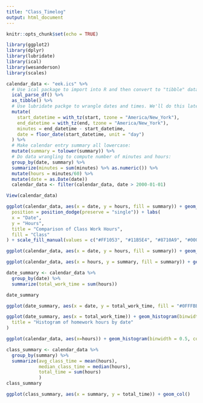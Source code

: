 ```yaml
---
title: "Class_Timelog"
output: html_document
---
```


```r
knitr::opts_chunk$set(echo = TRUE)
```


```r
library(ggplot2)
library(dplyr)
library(lubridate)
library(ical)
library(wesanderson)
library(scales)
```

```r
calendar_data <- "eek.ics" %>% 
  # Use ical package to import into R and then convert to "tibble" data frame format:
  ical_parse_df() %>% 
  as_tibble() %>% 
  # Use lubridate packge to wrangle dates and times. We'll do this later this semester:
  mutate(
    start_datetime = with_tz(start, tzone = "America/New_York"),
    end_datetime = with_tz(end, tzone = "America/New_York"),
    minutes = end_datetime - start_datetime,
    date = floor_date(start_datetime, unit = "day")
  ) %>%
  # Make calendar entry summary all lowercase:
  mutate(summary = tolower(summary)) %>% 
  # Do data wrangling to compute number of minutes and hours:
  group_by(date, summary) %>%
  summarize(minutes = sum(minutes) %>% as.numeric()) %>%
  mutate(hours = minutes/60) %>% 
  mutate(date = as.Date(date))
  calendar_data <- filter(calendar_data, date > 2000-01-01)
```

```r
View(calendar_data)
```

```r
ggplot(calendar_data, aes(x = date, y = hours, fill = summary)) + geom_col(
  position = position_dodge(preserve = "single")) + labs(
  x = "Date",
  y = "Hours",
  title = "Comparison of Class Work Hours",
  fill = "Class"
) + scale_fill_manual(values = c("#FF1053", "#11B5E4", "#8710A9", "#000000")) + scale_x_date(breaks = date_breaks("day"), labels = date_format("%b %d"))
```

```r
ggplot(calendar_data, aes(x = date, y = hours, fill = summary)) + geom_col(position = "fill") + scale_fill_manual(values = c("#FF1053", "#11B5E4", "#8710A9", "#000000"))
```

```r
ggplot(calendar_data, aes(x = hours, y = summary, fill = summary)) + geom_boxplot() + scale_fill_manual(values = c("#FF1053", "#11B5E4", "#8710A9", "#000000"))
```

```r
date_summary <- calendar_data %>% 
  group_by(date) %>% 
  summarize(total_work_time = sum(hours))

date_summary

ggplot(date_summary, aes(x = date, y = total_work_time, fill = "#0FFFBB")) + geom_col() + scale_fill_manual(values = "#C3107E")

ggplot(date_summary, aes(x = total_work_time)) + geom_histogram(binwidth = 1, color = "white") + labs(
  title = "Histogram of homework hours by date"
)

```
```r
ggplot(calendar_data, aes(x=hours)) + geom_histogram(binwidth = 0.5, color = "white") + facet_wrap(~summary)
```

```r
class_summary <- calendar_data %>% 
  group_by(summary) %>% 
  summarize(avg_class_time = mean(hours),
            median_class_time = median(hours),
            total_time = sum(hours)
            )
class_summary
```



```r
ggplot(class_summary, aes(x = summary, y = total_time)) + geom_col()
```





